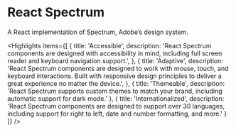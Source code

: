 <!-- Copyright 2020 Adobe. All rights reserved.
This file is licensed to you under the Apache License, Version 2.0 (the "License");
you may not use this file except in compliance with the License. You may obtain a copy
of the License at http://www.apache.org/licenses/LICENSE-2.0
Unless required by applicable law or agreed to in writing, software distributed under
the License is distributed on an "AS IS" BASIS, WITHOUT WARRANTIES OR REPRESENTATIONS
OF ANY KIND, either express or implied. See the License for the specific language
governing permissions and limitations under the License. -->



# React Spectrum

A React implementation of Spectrum, Adobe’s design system.

<Hero
  narrow={heroNarrow}
  narrow2x={heroNarrow2x}
  wide={heroWide}
  wide2x={heroWide2x}
  alt="React Spectrum hero image" />

<Highlights items={[
  {
    title: 'Accessible',
    description: 'React Spectrum components are designed with accessibility in mind, including full screen reader and keyboard navigation support.',
  },
  {
    title: 'Adaptive',
    description: 'React Spectrum components are designed to work with mouse, touch, and keyboard interactions. Built with responsive design principles to deliver a great experience no matter the device.',
  },
  {
    title: 'Themeable',
    description: 'React Spectrum supports custom themes to match your brand, including automatic support for dark mode.'
  },
  {
    title: 'Internationalized',
    description: 'React Spectrum components are designed to support over 30 languages, including support for right to left, date and number formatting, and more.'
  }
]} />
